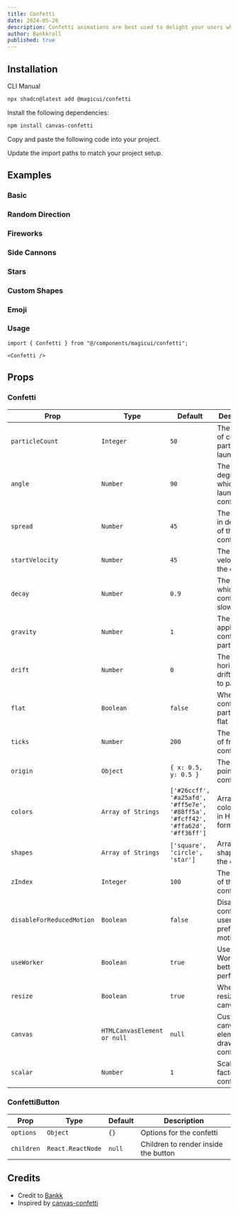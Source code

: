 ```yaml
---
title: Confetti
date: 2024-05-26
description: Confetti animations are best used to delight your users when something special happens
author: Bankkroll
published: true
---
```


<ComponentPreview name="confetti-demo" />

## Installation

<Tabs defaultValue="cli">

<TabsList>
  <TabsTrigger value="cli">CLI</TabsTrigger>
  <TabsTrigger value="manual">Manual</TabsTrigger>
</TabsList>
<TabsContent value="cli">

```bash
npx shadcn@latest add @magicui/confetti
```

</TabsContent>

<TabsContent value="manual">

<Steps>

<Step>Install the following dependencies:</Step>

```bash
npm install canvas-confetti
```

<Step>Copy and paste the following code into your project.</Step>

<ComponentSource name="confetti" />

<Step>Update the import paths to match your project setup.</Step>

</Steps>

</TabsContent>

</Tabs>

## Examples

### Basic

<ComponentPreview name="confetti-basic-cannon" />

### Random Direction

<ComponentPreview name="confetti-random-direction" />

### Fireworks

<ComponentPreview name="confetti-fireworks" />

### Side Cannons

<ComponentPreview name="confetti-side-cannons" />

### Stars

<ComponentPreview name="confetti-stars" />

### Custom Shapes

<ComponentPreview name="confetti-custom-shapes" />

### Emoji

<ComponentPreview name="confetti-emoji" />

### Usage

```tsx
import { Confetti } from "@/components/magicui/confetti";
```

```tsx
<Confetti />
```

## Props

### Confetti

| Prop                      | Type                        | Default                                                                         | Description                                      |
| ------------------------- | --------------------------- | ------------------------------------------------------------------------------- | ------------------------------------------------ |
| `particleCount`           | `Integer`                   | `50`                                                                            | The number of confetti particles to launch       |
| `angle`                   | `Number`                    | `90`                                                                            | The angle in degrees at which to launch confetti |
| `spread`                  | `Number`                    | `45`                                                                            | The spread in degrees of the confetti            |
| `startVelocity`           | `Number`                    | `45`                                                                            | The initial velocity of the confetti             |
| `decay`                   | `Number`                    | `0.9`                                                                           | The rate at which confetti slows down            |
| `gravity`                 | `Number`                    | `1`                                                                             | The gravity applied to confetti particles        |
| `drift`                   | `Number`                    | `0`                                                                             | The horizontal drift applied to particles        |
| `flat`                    | `Boolean`                   | `false`                                                                         | Whether confetti particles are flat              |
| `ticks`                   | `Number`                    | `200`                                                                           | The number of frames confetti lasts              |
| `origin`                  | `Object`                    | `{ x: 0.5, y: 0.5 }`                                                            | The origin point of the confetti                 |
| `colors`                  | `Array of Strings`          | `['#26ccff', '#a25afd', '#ff5e7e', '#88ff5a', '#fcff42', '#ffa62d', '#ff36ff']` | Array of color strings in HEX format             |
| `shapes`                  | `Array of Strings`          | `['square', 'circle', 'star']`                                                  | Array of shapes for the confetti                 |
| `zIndex`                  | `Integer`                   | `100`                                                                           | The z-index of the confetti                      |
| `disableForReducedMotion` | `Boolean`                   | `false`                                                                         | Disables confetti for users who prefer no motion |
| `useWorker`               | `Boolean`                   | `true`                                                                          | Use Web Worker for better performance            |
| `resize`                  | `Boolean`                   | `true`                                                                          | Whether to resize the canvas                     |
| `canvas`                  | `HTMLCanvasElement or null` | `null`                                                                          | Custom canvas element to draw confetti           |
| `scalar`                  | `Number`                    | `1`                                                                             | Scaling factor for confetti size                 |

### ConfettiButton

| Prop       | Type              | Default | Description                          |
| ---------- | ----------------- | ------- | ------------------------------------ |
| `options`  | `Object`          | `{}`    | Options for the confetti             |
| `children` | `React.ReactNode` | `null`  | Children to render inside the button |

## Credits

- Credit to [Bankk](https://www.x.com/bankkroll_eth)
- Inspired by [canvas-confetti](https://www.npmjs.com/package/canvas-confetti)
